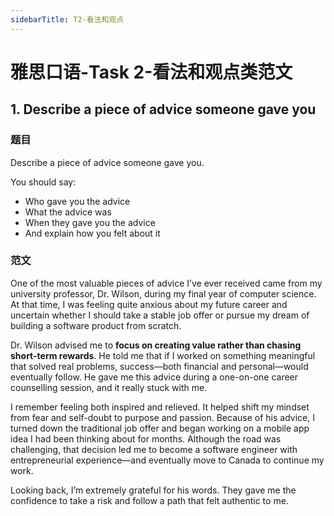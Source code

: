 ```yaml
---
sidebarTitle: T2-看法和观点
---
```



# 雅思口语-Task 2-看法和观点类范文


## 1. **Describe a piece of advice someone gave you**

### 题目

Describe a piece of advice someone gave you.

You should say:
* Who gave you the advice
* What the advice was
* When they gave you the advice
* And explain how you felt about it

### 范文

One of the most valuable pieces of advice I’ve ever received came from my university professor, Dr. Wilson, during my final year of computer science. At that time, I was feeling quite anxious about my future career and uncertain whether I should take a stable job offer or pursue my dream of building a software product from scratch.

Dr. Wilson advised me to **focus on creating value rather than chasing short-term rewards**. He told me that if I worked on something meaningful that solved real problems, success—both financial and personal—would eventually follow. He gave me this advice during a one-on-one career counselling session, and it really stuck with me.

I remember feeling both inspired and relieved. It helped shift my mindset from fear and self-doubt to purpose and passion. Because of his advice, I turned down the traditional job offer and began working on a mobile app idea I had been thinking about for months. Although the road was challenging, that decision led me to become a software engineer with entrepreneurial experience—and eventually move to Canada to continue my work.

Looking back, I’m extremely grateful for his words. They gave me the confidence to take a risk and follow a path that felt authentic to me.

